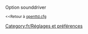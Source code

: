 {{fr/Amorce}}
Option sounddriver

<small><<Retour à [[fr/Archive/Manual/Settings/Openttd.cfg|openttd.cfg]]</small>
[[Category:fr/Réglages et préférences]]